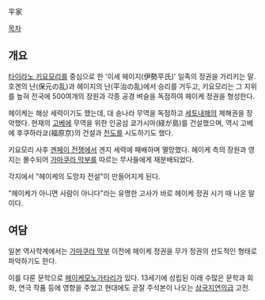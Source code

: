 平家

[[목차]]

== 개요 ==
[[타이라노 키요모리]]를 중심으로 한 '이세 헤이지(伊勢平氏)' 일족의 정권을 가리키는 말. 호겐의 난(保元の乱)과 헤이지의 난(平治の乱)에서 승리를 거두고, 키요모리는 그 지위를 높혀 전국에 500여개의 장원과 각종 공경 벼슬을 독점하여 헤이케 정권을 형성한다.

헤이케는 해상 세력이기도 했는데, 대 송나라 무역을 독점하고 [[세토내해]]의 제해권을 장악했다. 현재의 [[고베]]에 무역을 위한 인공섬 쿄가시마(経が島)를 건설했으며, 역시 고베에 후쿠하라쿄(福原京)의 건설과 [[천도]]를 시도하기도 했다.

키요모리 사후 [[겐페이 전쟁]]에서 겐지 세력에 패배하며 멸망했다. 헤이케 측의 장원과 영지는 몰수되어 [[가마쿠라 막부]]를 따르는 무사들에게 재분배되었다.

각지에서 "헤이케의 도망자 전설"이 만들어지게 된다.

"헤이케가 아니면 사람이 아니다"라는 유명한 고사가 바로 헤이케 정권 시기 때 나온 말이다.

== 여담 ==
일본 역사학계에서는 [[가마쿠라 막부]] 이전에 헤이케 정권을 무가 정권의 선도적인 형태로 파악하기도 한다. 

이를 다룬 문학으로 [[헤이케모노가타리]]가 있다. 13세기에 성립된 이래 수많은 문학과 회화, 연극 작품 등에 영향을 주었고 현대에도 곧잘 주석본이 나오는 [[삼국지연의]]급 고전. 
